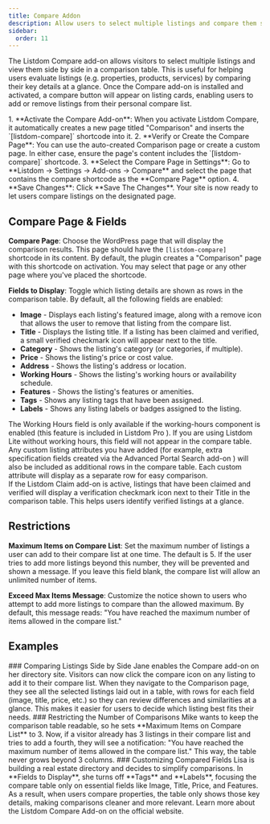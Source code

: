 ```yaml
---
title: Compare Addon
description: Allow users to select multiple listings and compare them side by side. Configure the Compare page, displayed fields, and restrictions for Listdom's Compare Add-on.
sidebar:
  order: 11
---
```



The Listdom Compare add-on allows visitors to select multiple listings and view them side by side in a comparison table. This is useful for helping users evaluate listings (e.g. properties, products, services) by comparing their key details at a glance. Once the Compare add-on is installed and activated, a compare button will appear on listing cards, enabling users to add or remove listings from their personal compare list.

<Steps>
1.  **Activate the Compare Add-on**: When you activate Listdom Compare, it automatically creates a new page titled "Comparison" and inserts the `[listdom-compare]` shortcode into it.
2.  **Verify or Create the Compare Page**: You can use the auto-created Comparison page or create a custom page. In either case, ensure the page's content includes the `[listdom-compare]` shortcode.
3.  **Select the Compare Page in Settings**: Go to **Listdom → Settings → Add-ons → Compare** and select the page that contains the compare shortcode as the **Compare Page** option.
4.  **Save Changes**: Click **Save The Changes**. Your site is now ready to let users compare listings on the designated page.
</Steps>

## Compare Page & Fields

**Compare Page**: Choose the WordPress page that will display the comparison results. This page should have the `[listdom-compare]` shortcode in its content. By default, the plugin creates a "Comparison" page with this shortcode on activation. You may select that page or any other page where you've placed the shortcode.

**Fields to Display**: Toggle which listing details are shown as rows in the comparison table. By default, all the following fields are enabled:

-   **Image** - Displays each listing's featured image, along with a remove icon that allows the user to remove that listing from the compare list.
-   **Title** - Displays the listing title. If a listing has been claimed and verified, a small verified checkmark icon will appear next to the title.
-   **Category** - Shows the listing's category (or categories, if multiple).
-   **Price** - Shows the listing's price or cost value.
-   **Address** - Shows the listing's address or location.
-   **Working Hours** <Badge text="Pro" /> - Shows the listing's working hours or availability schedule.
-   **Features** - Shows the listing's features or amenities.
-   **Tags** - Shows any listing tags that have been assigned.
-   **Labels** - Shows any listing labels or badges assigned to the listing.

<Aside type="note">
The Working Hours field is only available if the working-hours component is enabled (this feature is included in Listdom Pro <Badge text="Pro" />). If you are using Listdom Lite without working hours, this field will not appear in the compare table.
</Aside>

<Aside type="note">
Any custom listing attributes you have added (for example, extra specification fields created via the Advanced Portal Search add-on <Badge text="Pro" />) will also be included as additional rows in the compare table. Each custom attribute will display as a separate row for easy comparison.
</Aside>

<Aside type="tip">
If the Listdom Claim add-on is active, listings that have been claimed and verified will display a verification checkmark icon next to their Title in the comparison table. This helps users identify verified listings at a glance.
</Aside>

## Restrictions

**Maximum Items on Compare List**: Set the maximum number of listings a user can add to their compare list at one time. The default is 5. If the user tries to add more listings beyond this number, they will be prevented and shown a message. If you leave this field blank, the compare list will allow an unlimited number of items.

**Exceed Max Items Message**: Customize the notice shown to users who attempt to add more listings to compare than the allowed maximum. By default, this message reads: "You have reached the maximum number of items allowed in the compare list."

## Examples

<CardGrid>
    <Card>
        ### Comparing Listings Side by Side
        Jane enables the Compare add-on on her directory site. Visitors can now click the compare icon on any listing to add it to their compare list. When they navigate to the Comparison page, they see all the selected listings laid out in a table, with rows for each field (image, title, price, etc.) so they can review differences and similarities at a glance. This makes it easier for users to decide which listing best fits their needs.
    </Card>
    <Card>
        ### Restricting the Number of Comparisons
        Mike wants to keep the comparison table readable, so he sets **Maximum Items on Compare List** to 3. Now, if a visitor already has 3 listings in their compare list and tries to add a fourth, they will see a notification: "You have reached the maximum number of items allowed in the compare list." This way, the table never grows beyond 3 columns.
    </Card>
    <Card>
        ### Customizing Compared Fields
        Lisa is building a real estate directory and decides to simplify comparisons. In **Fields to Display**, she turns off **Tags** and **Labels**, focusing the compare table only on essential fields like Image, Title, Price, and Features. As a result, when users compare properties, the table only shows those key details, making comparisons cleaner and more relevant.
    </Card>
</CardGrid>

<LinkCard href="https://listdom.net/products/listdom-compare-addon" icon="external">
    Learn more about the Listdom Compare Add-on on the official website.
</LinkCard>